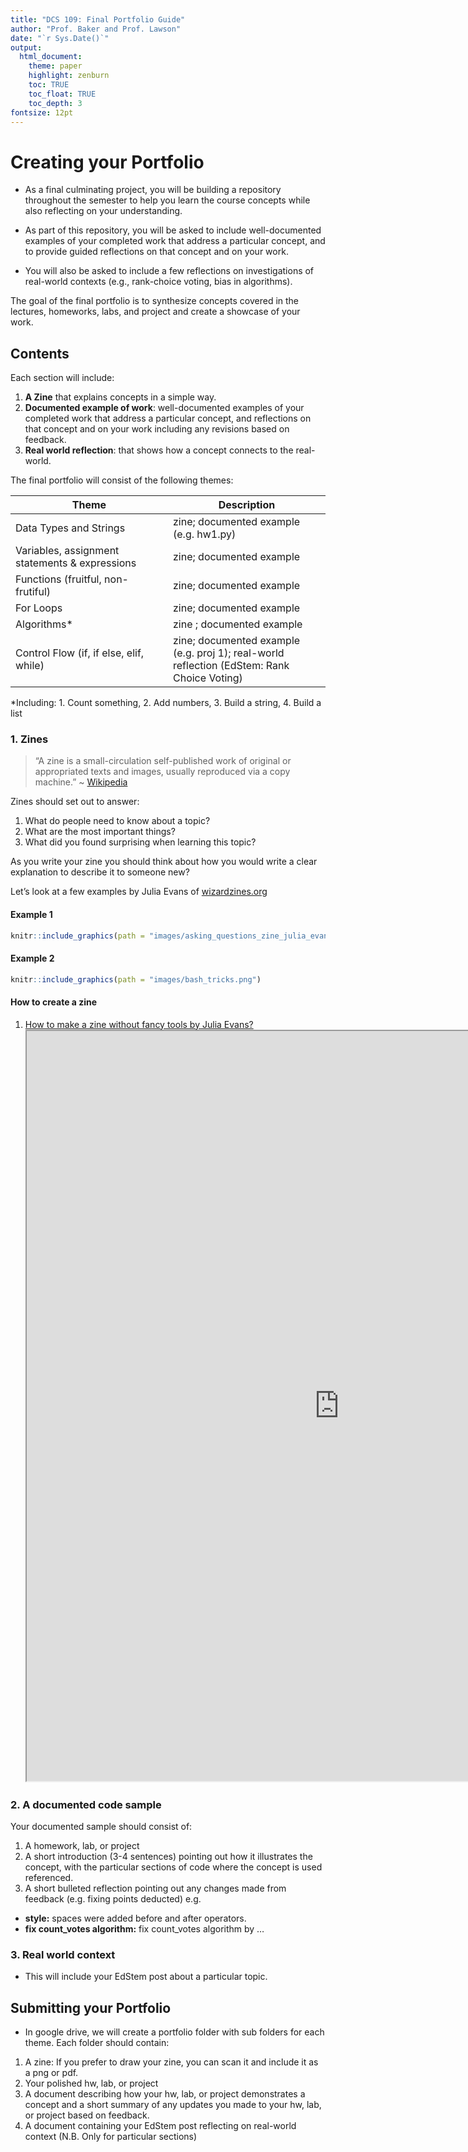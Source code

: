 ```yaml
---
title: "DCS 109: Final Portfolio Guide"
author: "Prof. Baker and Prof. Lawson"
date: "`r Sys.Date()`"
output:
  html_document:
    theme: paper
    highlight: zenburn
    toc: TRUE
    toc_float: TRUE
    toc_depth: 3
fontsize: 12pt
---
```


# Creating your Portfolio

- As a final culminating project, you will be building a repository throughout the
semester to help you learn the course concepts while also reflecting on your
understanding.

- As part of this repository, you will be asked to include well-documented examples of
your completed work that address a particular concept, and to provide guided
reflections on that concept and on your work.

- You will also be asked to include a few reflections on investigations of real-world
contexts (e.g., rank-choice voting, bias in algorithms).

The goal of the final portfolio is to synthesize concepts covered in the lectures, homeworks, labs, and project and create a showcase of your work.

## Contents

Each section will include:

1.  **A Zine** that explains concepts in a simple way.
2. **Documented example of work**: well-documented examples of
your completed work that address a particular concept, and reflections on that concept and on your work including any revisions based on feedback.
3. **Real world reflection**: that shows how a concept connects to the real-world. 

The final portfolio will consist of the following themes:

| Theme     | Description | 
| ----------- | ----------- | 
| Data Types and Strings | zine; documented example (e.g. hw1.py) |
|Variables, assignment statements & expressions | zine; documented example|
|Functions (fruitful, non-frutiful)| zine; documented example| 
|For Loops| zine; documented example| 
| Algorithms* | zine ; documented example| 
| Control Flow (if, if else, elif, while)  | zine; documented example (e.g. proj 1); real-world reflection (EdStem: Rank Choice Voting)| 

*Including: 1. Count something, 2. Add numbers, 3. Build a string, 4. Build a list

### 1. Zines {.tabset}


>"A zine is a small-circulation self-published work of original or appropriated texts and images, usually reproduced via a copy machine." ~ [Wikipedia](https://en.wikipedia.org/wiki/Zine)

Zines should set out to answer:

1. What do people need to know about a topic? 
2. What are the most important things?
3. What did you found surprising when learning this topic?

As you write your zine you should think about how you would write a clear explanation to describe it to someone new?

Let's look at a few examples by Julia Evans of [wizardzines.org](https://wizardzines.com/)

#### Example 1

```r
knitr::include_graphics(path = "images/asking_questions_zine_julia_evans.svg")
```


#### Example 2


```r
knitr::include_graphics(path = "images/bash_tricks.png")
```


#### How to create a zine

1. [How to make a zine without fancy tools by Julia Evans?](https://jvns.ca/blog/2019/09/01/ways-to-write-zines-without-fancy-tools/)
<iframe src="https://jvns.ca/blog/2019/09/01/ways-to-write-zines-without-fancy-tools/"  width="1000" height="1200"  title="How to Make a Zine by Julia Evans"></iframe>

### 2. A documented code sample

Your documented sample should consist of:

1. A homework, lab, or project
2. A short introduction (3-4 sentences) pointing out how it illustrates the concept, with the particular sections of code where the concept is used referenced. 
3. A short bulleted reflection pointing out any changes made from feedback (e.g. fixing points deducted) e.g.
  * **style:** spaces were added before and after operators.
  * **fix count_votes algorithm:** fix count_votes algorithm by ...


### 3. Real world context

* This will include your EdStem post about a particular topic.

## Submitting your Portfolio

* In google drive, we will create a portfolio folder with sub folders for each theme. Each folder should contain:

1. A zine: If you prefer to draw your zine, you can scan it and include it as a png or pdf.
2. Your polished hw, lab, or project
3. A document describing how your hw, lab, or project demonstrates a concept and a short summary of any updates you made to your hw, lab, or project based on feedback.
4. A document containing your EdStem post reflecting on real-world context (N.B. Only for particular sections)




